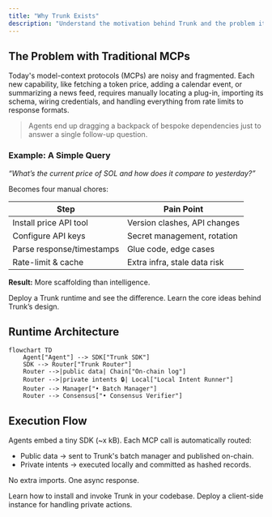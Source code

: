 ```yaml
---
title: "Why Trunk Exists"
description: "Understand the motivation behind Trunk and the problem it solves."
---
```


## The Problem with Traditional MCPs

Today's model-context protocols (MCPs) are noisy and fragmented. Each new capability, like fetching a token price, adding a calendar event, or summarizing a news feed, requires manually locating a plug-in, importing its schema, wiring credentials, and handling everything from rate limits to response formats.

> Agents end up dragging a backpack of bespoke dependencies just to answer a single follow-up question.

### Example: A Simple Query
_“What’s the current price of SOL and how does it compare to yesterday?”_

Becomes four manual chores:

| Step                     | Pain Point                              |
|--------------------------|------------------------------------------|
| Install price API tool   | Version clashes, API changes            |
| Configure API keys       | Secret management, rotation             |
| Parse response/timestamps| Glue code, edge cases                   |
| Rate-limit & cache       | Extra infra, stale data risk            |

**Result:** More scaffolding than intelligence.

<CardGroup cols={2}>
  <Card
    title="Get Started"
    icon="rocket"
    href="/quickstart"
  >
    Deploy a Trunk runtime and see the difference.
  </Card>
  <Card
    title="Explore Concepts"
    icon="book"
    href="/docs/concepts"
  >
    Learn the core ideas behind Trunk’s design.
  </Card>
</CardGroup>



## Runtime Architecture

```mermaid
flowchart TD
    Agent["Agent"] --> SDK["Trunk SDK"]
    SDK --> Router["Trunk Router"]
    Router -->|public data| Chain["On-chain log"]
    Router -->|private intents 🔒| Local["Local Intent Runner"]
    Router --> Manager["• Batch Manager"]
    Router --> Consensus["• Consensus Verifier"]
```

## Execution Flow

Agents embed a tiny SDK (~x kB). Each MCP call is automatically routed:

- Public data → sent to Trunk's batch manager and published on-chain.
- Private intents → executed locally and committed as hashed records.

No extra imports. One async response.

<CardGroup cols={2}>
  <Card
    title="Explore the SDK"
    icon="code"
    href="/trunk/trunk"
  >
    Learn how to install and invoke Trunk in your codebase.
  </Card>
  <Card
    title="Run a Local Runtime"
    icon="server"
    href="/dev/quickstart"
  >
    Deploy a client-side instance for handling private actions.
  </Card>
</CardGroup>

